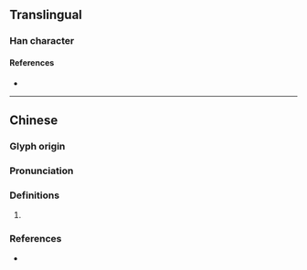 {{character info/new}}
==Translingual==

===Han character===
{{Han char|rn=85|rad=水|as=13|sn=16|four=37132|canj=EYBB,XEYBB|ids=⿰氵過}}

====References====
* {{Han ref|kx=0654.220|dkj=18443|dj=1065.010|hdz=31724.070|uh=6FC4|ud=28612|bh=E9F1|bd=59889}}

----

==Chinese==
{{zh-forms|s=㳡}}

===Glyph origin===
{{Han etym}}

===Pronunciation===
{{zh-pron
|m=guō,wō
|c=wo1
|mc=y
|oc=y
|cat=
}}

===Definitions===
{{zh-hanzi}}

# {{rfdef|zh}}

===References===
* {{R:yue:mfccd}}